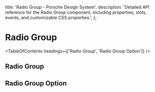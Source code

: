 
  title: 'Radio Group - Porsche Design System',
  description:
    'Detailed API reference for the Radio Group component, including properties, slots, events, and customizable CSS properties.',
};

# Radio Group <ComponentStatus tagName="p-radio-group"></ComponentStatus>

<TableOfContents headings={['Radio Group', 'Radio Group Option']} />

## Radio Group

<ComponentApi tagName="p-radio-group" showTableOfContents={false} />

## Radio Group Option

<ComponentApi tagName="p-radio-group-option" showTableOfContents={false} />
